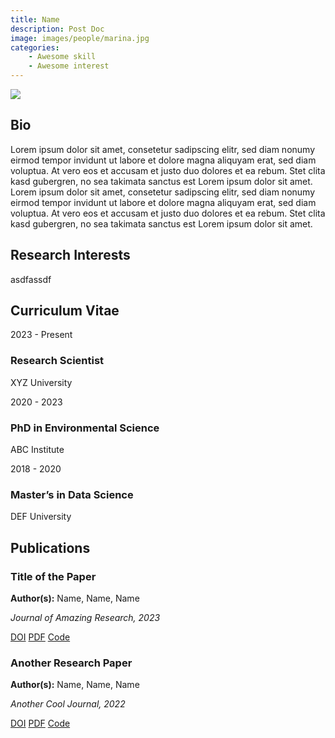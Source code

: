 ```yaml
---
title: Name
description: Post Doc
image: images/people/marina.jpg
categories:
    - Awesome skill
    - Awesome interest
---
```



<div class="profile-container">
<div class="profile-image-container">
<img src="/images/people/marina.jpg" class="profile-image">
<div class="social-icons">
<a href="https://linkedin.com" target="_blank"><i class="fa-solid fa-envelope"></i></a>
<a href="https://github.com" target="_blank"><i class="fa-brands fa-github"></i></a>
</div>
</div>

<div class="bio-content">

## Bio  

Lorem ipsum dolor sit amet, consetetur sadipscing elitr, sed diam nonumy eirmod tempor invidunt ut labore et dolore magna aliquyam erat, sed diam voluptua. At vero eos et accusam et justo duo dolores et ea rebum. Stet clita kasd gubergren, no sea takimata sanctus est Lorem ipsum dolor sit amet. Lorem ipsum dolor sit amet, consetetur sadipscing elitr, sed diam nonumy eirmod tempor invidunt ut labore et dolore magna aliquyam erat, sed diam voluptua. At vero eos et accusam et justo duo dolores et ea rebum. Stet clita kasd gubergren, no sea takimata sanctus est Lorem ipsum dolor sit amet. 

</div>
</div>

## Research Interests

asdfassdf 

## Curriculum Vitae

<div class="timeline">
<div class="timeline-item">
<div class="timeline-date">2023 - Present</div>
<div class="timeline-content">
<h3>Research Scientist</h3>
<p>XYZ University</p>
</div>
</div>

<div class="timeline-item">
<div class="timeline-date">2020 - 2023</div>
<div class="timeline-content">
<h3>PhD in Environmental Science</h3>
<p>ABC Institute</p>
</div>
</div>

<div class="timeline-item">
<div class="timeline-date">2018 - 2020</div>
<div class="timeline-content">
<h3>Master’s in Data Science</h3>
<p>DEF University</p>
</div>
</div>
</div>


## Publications


<div class="publications-grid">

<div class="publication-card">
<h3>Title of the Paper</h3>
<p><b>Author(s):</b> Name, Name, Name</p>
<p><i>Journal of Amazing Research, 2023</i></p>
<div class="pub-links">
<a href="https://doi.org/XXXX" target="_blank"><i class="fa-solid fa-link"></i> DOI</a>
<a href="https://arxiv.org/XXXX" target="_blank"><i class="fa-solid fa-file-pdf"></i> PDF</a>
<a href="https://github.com/XXXX" target="_blank"><i class="fa-brands fa-github"></i> Code</a>
</div>
</div>

<div class="publication-card">
<h3>Another Research Paper</h3>
<p><b>Author(s):</b> Name, Name, Name</p>
<p><i>Another Cool Journal, 2022</i></p>
<div class="pub-links">
<a href="https://doi.org/XXXX" target="_blank"><i class="fa-solid fa-link"></i> DOI</a>
<a href="https://arxiv.org/XXXX" target="_blank"><i class="fa-solid fa-file-pdf"></i> PDF</a>
<a href="https://github.com/XXXX" target="_blank"><i class="fa-brands fa-github"></i> Code</a>
</div>
</div>

</div>
